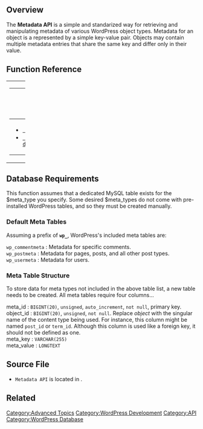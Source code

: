 {{Languages|
{{en|Metadata API}}
{{ja|Metadata API}}
}}

== Overview ==

The '''Metadata API''' is a simple and standarized way for retrieving and manipulating metadata of various WordPress object types.  Metadata for an object is a represented by a simple key-value pair.  Objects may contain multiple metadata entries that share the same key and differ only in their value.

== Function Reference ==

{| cellspacing="10" width="100%"
|- valign="top"
| width="50%" |

{| class="widefat"
|- style="background:#464646; color:#d7d7d7;"
! '''Add/Delete Metadata'''
|-
|
* <tt>[[Function Reference/add metadata | add_metadata()]]</tt>
* <tt>[[Function Reference/delete metadata | delete_metadata()]]</tt>
|}

| width="50%" |

{| class="widefat"
|- style="background:#464646; color:#d7d7d7;"
! '''Get/Update Metadata'''
|-
|
* <tt>[[Function Reference/get metadata | get_metadata()]]</tt>
* <tt>[[Function Reference/update metadata | update_metadata()]]</tt>
|}
|}

== Database Requirements ==

This function assumes that a dedicated MySQL table exists for the $meta_type you specify. Some desired $meta_types do not come with pre-installed WordPress tables, and so they must be created manually. 

=== Default Meta Tables ===

Assuming a prefix of '''<code>wp_</code>''', WordPress's included meta tables are:

; <tt>wp_commentmeta</tt> : Metadata for specific comments.
; <tt>wp_postmeta</tt> : Metadata for pages, posts, and all other post types.
; <tt>wp_usermeta</tt> : Metadata for users.

=== Meta Table Structure ===

To store data for meta types not included in the above table list, a new table needs to be created. All meta tables require four columns... 

; meta_id : <tt>BIGINT(20)</tt>, <tt>unsigned</tt>, <tt>auto_increment</tt>, <tt>not null</tt>, primary key.
; object_id : <tt>BIGINT(20)</tt>, <tt>unsigned</tt>, <tt>not null</tt>. Replace ''object'' with the singular name of the content type being used. For instance, this column might be named <tt>post_id</tt> or <tt>term_id</tt>. Although this column is used like a foreign key, it should not be defined as one.
; meta_key : <tt>VARCHAR(255)</tt>
; meta_value : <tt>LONGTEXT</tt>

== Source File ==

* <tt>Metadata API</tt> is located in {{Trac|wp-includes/meta.php}}.

== Related ==

{{Metadata API}}

[[Category:Advanced Topics]]
[[Category:WordPress Development]]
[[Category:API]]
[[Category:WordPress Database]]